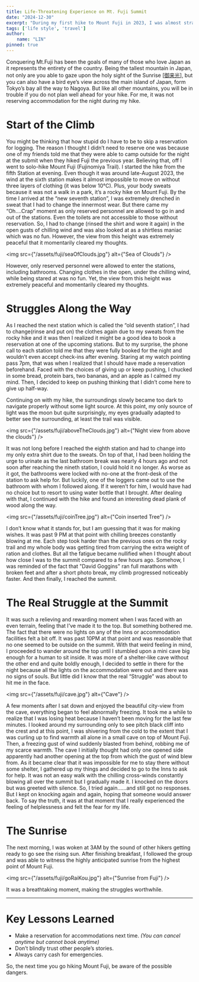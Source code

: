 ```yaml
---
title: Life-Threatening Experience on Mt. Fuji Summit
date: "2024-12-30"
excerpt: "During my first hike to Mount Fuji in 2023, I was almost stranded on the summit without shelter with temperature near 0°C at midnight. I hope this experience will help others hiking mount Fuji in the future."
tags: ['life style', 'travel']
author:
    name: "LIN"
pinned: true
---
```


Conquering Mt.Fuji has been the goals of many of those who love Japan as it represents the entirety of the country. Being the tallest mountain in Japan, not only are you able to gaze upon the holy sight of the Sunrise <u>[[御来光](https://ja.wikipedia.org/wiki/日の出)]</u>, but you can also have a bird eye’s view across the main island of Japan, form Tokyo’s bay all the way to Nagoya. But like all other mountains, you will be in trouble if you do not plan well ahead for your hike. For me, it was not reserving accommodation for the night during my hike.

# Start of the Climb

You might be thinking that how stupid do I have to be to skip a reservation for logging. The reason I thought I didn’t need to reserve one was because one of my friends told me that they were able to camp outside for the night at the submit when they hiked Fuji the previous year. Believing that, off I went to solo-hike Mount Fuji (Fujinomiya Trail).
I started the hike from the fifth Station at evening. Even though it was around late-August 2023, the wind at the sixth station makes it almost impossible to move on without three layers of clothing (it was below 10°C). Plus, your body sweats because it was not a walk in a park, it’s a rocky hike on Mount Fuji. By the time I arrived at the “new seventh station”, I was extremely drenched in sweat that I had to change the innermost wear. But there came my “Oh….Crap” moment as only reserved personnel are allowed to go in and out of the stations. Even the toilets are not accessible to those without reservation. So, I had to change (rinsed the shirt and wore it again) in the open gusts of chilling wind and was also looked at as a shirtless maniac which was no fun. However, the view from this height was extremely peaceful that it momentarily cleared my thoughts.

<img src={"/assets/fuji/seaOfClouds.jpg"} alt={"Sea of Clouds"} />

However, only reserved personnel were allowed to enter the stations, including bathrooms. Changing clothes in the open, under the chilling wind, while being stared at was no fun. Yet, the view from this height was extremely peaceful and momentarily cleared my thoughts.

# Struggles Along the Way

As I reached the next station which is called the “old seventh station”, I had to change(rinse and put on) the clothes again due to my sweats from the rocky hike and it was then I realized it might be a good idea to book a reservation at one of the upcoming stations. But to my surprise, the phone call to each station told me that they were fully booked for the night and wouldn’t even accept check-ins after evening. Staring at my watch pointing pass 7pm, that was when I realized that I should have made a reservation beforehand. Faced with the choices of giving up or keep pushing, I chucked in some bread, protein bars, two bananas, and an apple as I calmed my mind. Then, I decided to keep on pushing thinking that I didn’t come here to give up half-way.

Continuing on with my hike, the surroundings slowly became too dark to navigate properly without some light source. At this point, my only source of light was the moon but quite surprisingly, my eyes gradually adapted to better see the surrounding, at least the trail was visible.

<img src={"/assets/fuji/aboveTheClouds.jpg"} alt={"Night view from above the clouds"} />

It was not long before I reached the eighth station and had to change into my only extra shirt due to the sweats. On top of that, I had been holding the urge to urinate as the last bathroom break was nearly 4 hours ago and not soon after reaching the nineth station, I could hold it no longer. As worse as it got, the bathrooms were locked with no-one at the front-desk of the station to ask help for. But luckily, one of the loggers came out to use the bathroom with whom I followed along. If it weren’t for him, I would have had no choice but to resort to using water bottle that I brought. After dealing with that, I continued with the hike and found an interesting dead plank of wood along the way.

<img src={"/assets/fuji/coinTree.jpg"} alt={"Coin inserted Tree"} />

I don’t know what it stands for, but I am guessing that it was for making wishes. It was past 9 PM at that point with chilling breezes constantly blowing at me. Each step took harder than the previous ones on the rocky trail and my whole body was getting tired from carrying the extra weight of ration and clothes. But all the fatigue became nullified when I thought about how close I was to the summit compared to a few hours ago. Somehow, I was reminded of the fact that "David Goggins" ran full marathons with broken feet and after a short photo break, my climb progressed noticeably faster. And then finally, I reached the summit.

# The **Real** Struggle at the Summit

It was such a relieving and rewarding moment when I was faced with an even terrain, feeling that I’ve made it to the top. But something bothered me. The fact that there were no lights on any of the Inns or accommodation facilities felt a bit off. It was past 10PM at that point and was reasonable that no one seemed to be outside on the summit. With that weird feeling in mind, I proceeded to wander around the top until I stumbled upon a mini cave big enough for a human to sit inside. It was more of a shelter-like cave without the other end and quite boldly enough, I decided to settle in there for the night because all the lights on the accommodation were out and there was no signs of souls. But little did I know that the real “Struggle” was about to hit me in the face.

<img src={"/assets/fuji/cave.jpg"} alt={"Cave"} />

A few moments after I sat down and enjoyed the beautiful city-view from the cave, everything began to feel abnormally freezing. It took me a while to realize that I was losing heat because I haven’t been moving for the last few minutes. I looked around my surrounding only to see pitch black cliff into the crest and at this point, I was shivering from the cold to the extent that I was curling up to find warmth all alone in a small cave on top of Mount Fuji. Then, a freezing gust of wind suddenly blasted from behind, robbing me of my scarce warmth. The cave I initially thought had only one opened side apparently had another opening at the top from which the gust of wind blew from. As it became clear that it was impossible for me to stay there without some shelter, I gathered up my things and decided to go to the Inns to ask for help. It was not an easy walk with the chilling cross-winds constantly blowing all over the summit but I gradually made it. I knocked on the doors but was greeted with silence. So, I tried again……and still got no responses. But I kept on knocking again and again, hoping that someone would answer back. To say the truth, it was at that moment that I really experienced the feeling of helplessness and felt the fear for my life.

# The Sunrise

The next morning, I was woken at 3AM by the sound of other hikers getting ready to go see the rising sun. After finishing breakfast, I followed the group and was able to witness the highly anticipated sunrise from the highest point of Mount Fuji.

<img src={"/assets/fuji/goRaiKou.jpg"} alt={"Sunrise from Fuji"} />

It was a breathtaking moment, making the struggles worthwhile.

---

# Key Lessons Learned

- Make a reservation for accommodations next time. _(You can cancel anytime but cannot book anytime)_
- Don’t blindly trust other people’s stories.
- Always carry cash for emergencies.

So, the next time you go hiking Mount Fuji, be aware of the possible dangers.